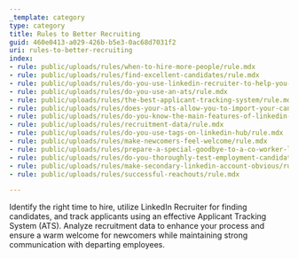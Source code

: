 ```yaml
---
_template: category
type: category
title: Rules to Better Recruiting
guid: 460e0413-a029-426b-b5e3-0ac68d7031f2
uri: rules-to-better-recruiting
index:
- rule: public/uploads/rules/when-to-hire-more-people/rule.mdx
- rule: public/uploads/rules/find-excellent-candidates/rule.mdx
- rule: public/uploads/rules/do-you-use-linkedin-recruiter-to-help-you-find-more-candidates/rule.mdx
- rule: public/uploads/rules/do-you-use-an-ats/rule.mdx
- rule: public/uploads/rules/the-best-applicant-tracking-system/rule.mdx
- rule: public/uploads/rules/does-your-ats-allow-you-to-import-your-candidates-from-any-source/rule.mdx
- rule: public/uploads/rules/do-you-know-the-main-features-of-linkedin-talent-hub/rule.mdx
- rule: public/uploads/rules/recruitment-data/rule.mdx
- rule: public/uploads/rules/do-you-use-tags-on-linkedin-hub/rule.mdx
- rule: public/uploads/rules/make-newcomers-feel-welcome/rule.mdx
- rule: public/uploads/rules/prepare-a-special-goodbye-to-a-co-worker-leaving-the-company/rule.mdx
- rule: public/uploads/rules/do-you-thoroughly-test-employment-candidates/rule.mdx
- rule: public/uploads/rules/make-secondary-linkedin-account-obvious/rule.mdx
- rule: public/uploads/rules/successful-reachouts/rule.mdx

---
```


Identify the right time to hire, utilize LinkedIn Recruiter for finding candidates, and track applicants using an effective Applicant Tracking System (ATS). Analyze recruitment data to enhance your process and ensure a warm welcome for newcomers while maintaining strong communication with departing employees.
